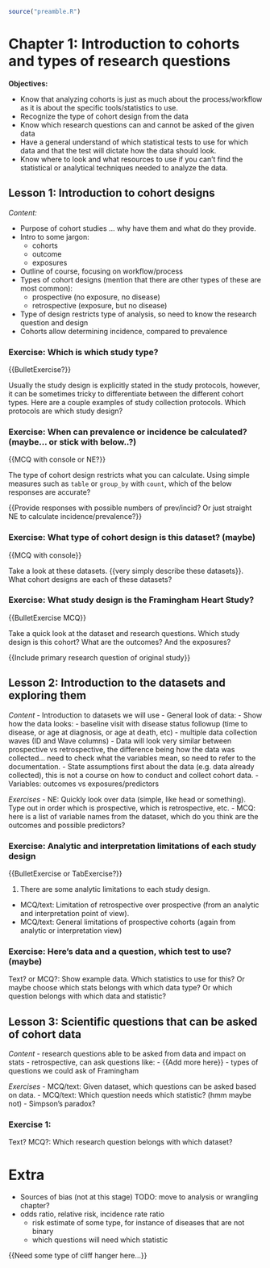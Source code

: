 ```r
source("preamble.R")
```

# Chapter 1: Introduction to cohorts and types of research questions

**Objectives:**

- Know that analyzing cohorts is just as much about the process/workflow as it
is about the specific tools/statistics to use.
- Recognize the type of cohort design from the data
- Know which research questions can and cannot be asked of the given data
- Have a general understand of which statistical tests to use for which data and
that the test will dictate how the data should look.
- Know where to look and what resources to use if you can't find the statistical
or analytical techniques needed to analyze the data.

## Lesson 1: Introduction to cohort designs

*Content:*

- Purpose of cohort studies ... why have them and what do they provide.
- Intro to some jargon:
    - cohorts
    - outcome
    - exposures
- Outline of course, focusing on workflow/process
- Types of cohort designs (mention that there are other types of these are most
common):
    - prospective (no exposure, no disease)
    - retrospective (exposure, but no disease)
- Type of design restricts type of analysis, so need to know the research
question and design
- Cohorts allow determining incidence, compared to prevalence

### Exercise: Which is which study type?

{{BulletExercise?}}

Usually the study design is explicitly stated in the study protocols, however,
it can be sometimes tricky to differentiate between the different cohort types.
Here are a couple examples of study collection protocols. Which protocols are
which study design?

### Exercise: When can prevalence or incidence be calculated? (maybe... or stick with below..?)

{{MCQ with console or NE?}}

The type of cohort design restricts what you can calculate. Using simple measures
such as `table` or `group_by` with `count`, which of the below responses are accurate?

{{Provide responses with possible numbers of prev/incid? Or just straight NE
to calculate incidence/prevalence?}}

### Exercise: What type of cohort design is this dataset? (maybe)

{{MCQ with console}}

Take a look at these datasets. {{very simply describe these datasets}}. What 
cohort designs are each of these datasets?

### Exercise: What study design is the Framingham Heart Study?

{{BulletExercise MCQ}}

Take a quick look at the dataset and research questions. Which study design is 
this cohort? What are the outcomes? And the exposures?

{{Include primary research question of original study}}

## Lesson 2: Introduction to the datasets and exploring them

*Content*
- Introduction to datasets we will use
- General look of data:
    - Show how the data looks:
        - baseline visit with disease status followup (time to disease, or age
        at diagnosis, or age at death, etc)
        - multiple data collection waves (ID and Wave columns)
        - Data will look very similar between prospective vs retrospective, the
        difference being how the data was collected... need to check what the
        variables mean, so need to refer to the documentation.
    - State assumptions first about the data (e.g. data already collected), this
    is not a course on how to conduct and collect cohort data.
- Variables: outcomes vs exposures/predictors

*Exercises*
- NE: Quickly look over data (simple, like head or something). Type out in order 
which is prospective, which is retrospective, etc.
- MCQ: here is a list of variable names from the dataset, which do you think are
the outcomes and possible predictors?

### Exercise: Analytic and interpretation limitations of each study design

{{BulletExercise or TabExercise?}}

1. There are some analytic limitations to each study design. 
- MCQ/text: Limitation of retrospective over prospective (from an analytic and
interpretation point of view).
- MCQ/text: General limitations of prospective cohorts (again from analytic or
interpretation view)

### Exercise: Here's data and a question, which test to use? (maybe)

Text? or MCQ?: Show example data. Which statistics to use for this?
Or maybe choose which stats belongs with which data type? Or which question
belongs with which data and statistic?

## Lesson 3: Scientific questions that can be asked of cohort data

*Content*
- research questions able to be asked from data and impact on stats
    - retrospective, can ask questions like:
- {{Add more here}}
- types of questions we could ask of Framingham

*Exercises*
- MCQ/text: Given dataset, which questions can be asked based on data.
- MCQ/text: Which question needs which statistic? (hmm maybe not)
- Simpson's paradox? 

### Exercise 1:
Text? MCQ?: Which research question belongs with which dataset?

# Extra

- Sources of bias (not at this stage) TODO: move to analysis or wrangling chapter?
- odds ratio, relative risk, incidence rate ratio
    - risk estimate of some type, for instance of diseases that are not binary
    - which questions will need which statistic

{{Need some type of cliff hanger here...}}
